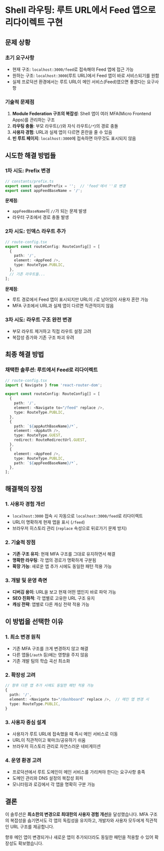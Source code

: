 # Shell 라우팅: 루트 URL에서 Feed 앱으로 리다이렉트 구현

## 문제 상황

### 초기 요구사항
- 현재 구조: `localhost:3000/feed`로 접속해야 Feed 앱에 접근 가능
- 원하는 구조: `localhost:3000`(루트 URL)에서 Feed 앱이 바로 서비스되기를 원함
- 실제 프로덕션 환경에서는 루트 URL이 메인 서비스(Feed)였으면 좋겠다는 요구사항

### 기술적 문제점
1. **Module Federation 구조의 복잡성**: Shell 앱이 여러 MFA(Micro Frontend Apps)를 관리하는 구조
2. **라우팅 충돌**: 부모 라우트(`/`)와 자식 라우트(`/*`)의 경로 충돌
3. **사용자 경험**: URL과 실제 앱이 다르면 혼란을 줄 수 있음
4. **빈 루트 페이지**: `localhost:3000`에 접속하면 아무것도 표시되지 않음

## 시도한 해결 방법들

### 1차 시도: Prefix 변경
```typescript
// constants/prefix.ts
export const appFeedPrefix = '';  // 'feed'에서 ''로 변경
export const appFeedBaseName = '/';
```

**문제점**: 
- `appFeedBaseName`이 `//`가 되는 문제 발생
- 라우터 구조에서 경로 충돌 발생

### 2차 시도: 인덱스 라우트 추가
```typescript
// route-config.tsx
export const routeConfig: RouteConfig[] = [
  {
    path: '/',
    element: <AppFeed />,
    type: RouteType.PUBLIC,
  },
  // 기존 라우트들...
];
```

**문제점**:
- 루트 경로에서 Feed 앱이 표시되지만 URL이 `/`로 남아있어 사용자 혼란 가능
- MFA 구조에서 URL과 실제 앱이 다르면 직관적이지 않음

### 3차 시도: 라우트 구조 완전 변경
- 부모 라우트 제거하고 직접 라우트 설정 고려
- 복잡성 증가와 기존 구조 파괴 우려

## 최종 해결 방법

### 채택한 솔루션: 루트에서 Feed로 리다이렉트
```typescript
// route-config.tsx
import { Navigate } from 'react-router-dom';

export const routeConfig: RouteConfig[] = [
  {
    path: '/',
    element: <Navigate to="/feed" replace />,
    type: RouteType.PUBLIC,
  },
  {
    path: `${appAuthBaseName}/*`,
    element: <AppAuth />,
    type: RouteType.GUEST,
    redirect: RouteRedirectUrl.GUEST,
  },
  {
    element: <AppFeed />,
    type: RouteType.PUBLIC,
    path: `${appFeedBaseName}/*`,
  },
];
```

## 해결책의 장점

### 1. 사용자 경험 개선
- `localhost:3000` 접속 시 자동으로 `localhost:3000/feed`로 리다이렉트
- URL이 명확하게 현재 앱을 표시 (`/feed`)
- 브라우저 히스토리 관리 (`replace` 속성으로 뒤로가기 문제 방지)

### 2. 기술적 장점
- **기존 구조 유지**: 현재 MFA 구조를 그대로 유지하면서 해결
- **명확한 라우팅**: 각 앱의 경로가 명확하게 구분됨
- **확장 가능**: 새로운 앱 추가 시에도 동일한 패턴 적용 가능

### 3. 개발 및 운영 측면
- **디버깅 용이**: URL을 보고 현재 어떤 앱인지 바로 파악 가능
- **SEO 친화적**: 각 앱별로 고유한 URL 구조 유지
- **캐싱 전략**: 앱별로 다른 캐싱 전략 적용 가능

## 이 방법을 선택한 이유

### 1. 최소 변경 원칙
- 기존 MFA 구조를 크게 변경하지 않고 해결
- 다른 앱들(`/auth` 등)에는 영향을 주지 않음
- 기존 개발 팀의 학습 곡선 최소화

### 2. 확장성 고려
```typescript
// 향후 다른 앱 추가 시에도 동일한 패턴 적용 가능
{
  path: '/',
  element: <Navigate to="/dashboard" replace />,  // 메인 앱 변경 시
  type: RouteType.PUBLIC,
}
```

### 3. 사용자 중심 설계
- 사용자가 루트 URL에 접속했을 때 즉시 메인 서비스로 이동
- URL이 직관적이고 북마크/공유하기 쉬움
- 브라우저 히스토리 관리로 자연스러운 네비게이션

### 4. 운영 환경 고려
- 프로덕션에서 루트 도메인이 메인 서비스를 가리켜야 한다는 요구사항 충족
- 도메인 관리와 DNS 설정의 복잡성 회피
- 모니터링과 로깅에서 각 앱을 명확히 구분 가능

## 결론

이 솔루션은 **최소한의 변경으로 최대한의 사용자 경험 개선**을 달성했습니다. MFA 구조의 복잡성을 숨기면서도 각 앱의 독립성을 유지하고, 개발자와 사용자 모두에게 직관적인 URL 구조를 제공합니다.

향후 메인 앱이 변경되거나 새로운 앱이 추가되더라도 동일한 패턴을 적용할 수 있어 확장성도 확보했습니다.